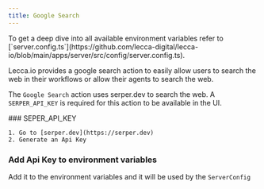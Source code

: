 ```yaml
---
title: Google Search
---
```


<Callout>
  To get a deep dive into all available environment variables refer to
  [`server.config.ts`](https://github.com/lecca-digital/lecca-io/blob/main/apps/server/src/config/server.config.ts).
</Callout>

Lecca.io provides a google search action to easily allow users to search the web in their workflows or allow their agents to search the web.

The `Google Search` action uses serper.dev to search the web. A `SERPER_API_KEY` is required for this action to be available in the UI.

<Steps>

<Step>
    ### SEPER_API_KEY

    1. Go to [serper.dev](https://serper.dev)
    2. Generate an Api Key

</Step>

<Step>

### Add Api Key to environment variables

Add it to the environment variables and it will be used by the `ServerConfig`

</Step>

</Steps>
